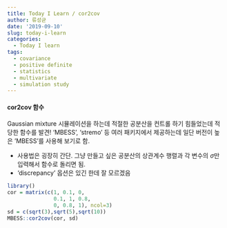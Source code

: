 ```yaml
---
title: Today I Learn / cor2cov
author: 류성균
date: '2019-09-10'
slug: today-i-learn
categories:
  - Today I learn
tags:
  - covariance
  - positive definite
  - statistics
  - multivariate
  - simulation study
---
```


#### cor2cov 함수
Gaussian mixture 시뮬레이션을 하는데 적절한 공분산을 컨트롤 하기 힘들었는데 적당한 함수를 발견! 'MBESS',  'stremo' 등 여러 패키지에서 제공하는데 일단 버전이 높은 'MBESS'를 사용해 보기로 함.

- 사용법은 굉장히 간단. 그냥 만들고 싶은 공분산의 상관계수 행렬과 각 변수의 $\sigma$만 입력해서 함수로 돌리면 됨.
- 'discrepancy' 옵션은 있긴 한데 잘 모르겠음
```r
library()
cor = matrix(c(1, 0.1, 0,
               0.1, 1, 0.8,
               0, 0.8, 1), ncol=3)
sd = c(sqrt(3),sqrt(5),sqrt(10))
MBESS::cor2cov(cor, sd)
```

